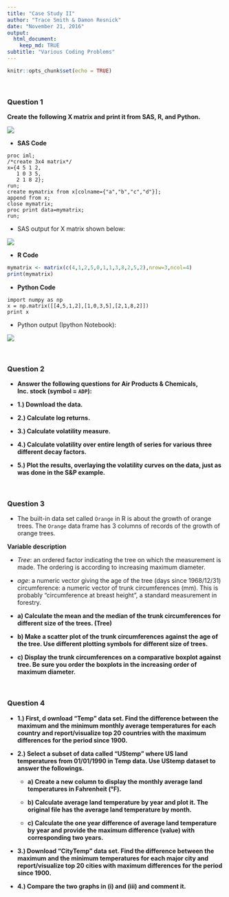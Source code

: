 ```yaml
---
title: "Case Study II"
author: "Trace Smith & Damon Resnick"
date: "November 21, 2016"
output:
  html_document:
    keep_md: TRUE
subtitle: "Various Coding Problems"
---
```


```r
knitr::opts_chunk$set(echo = TRUE)
```

<br>

### Question 1

**Create the following X matrix and print it from SAS, R, and Python.**

![](https://udacity-github-sync-content.s3.amazonaws.com/_attachments/26272/1479788865/Screen_Shot_2016-11-21_at_10.27.27_PM.png)

- **SAS Code**

```{}
proc iml;
/*create 3x4 matrix*/
x={4 5 1 2,
   1 0 3 5,
   2 1 8 2};
run;
create mymatrix from x[colname={"a","b","c","d"}];
append from x;
close mymatrix;
proc print data=mymatrix;
run;
```

- SAS output for X matrix shown below:

![](https://udacity-github-sync-content.s3.amazonaws.com/_attachments/26272/1479789335/Screen_Shot_2016-11-21_at_10.35.22_PM.png)


- **R Code**

```r
mymatrix <- matrix(c(4,1,2,5,0,1,1,3,8,2,5,2),nrow=3,ncol=4)
print(mymatrix)
```

- **Python Code**

```{}
import numpy as np
x = np.matrix([[4,5,1,2],[1,0,3,5],[2,1,8,2]])
print x
```

 - Python output (Ipython Notebook):
 
 ![](https://udacity-github-sync-content.s3.amazonaws.com/_attachments/26272/1479789062/Screen_Shot_2016-11-21_at_10.30.42_PM.png)

<br>

### Question 2

- **Answer the following questions for Air Products & Chemicals, Inc. stock (symbol = `ADP`):**


- **1.) Download the data.**


- **2.) Calculate log returns.**


- **3.) Calculate volatility measure.**


- **4.) Calculate volatility over entire length of series for various three different decay factors.**


- **5.) Plot the results, overlaying the volatility curves on the data, just as was done in the S&P example.**

<br>

### Question 3

- The built-in data set called `Orange` in R is about the growth of orange trees. The `Orange` data frame has 3 columns of records of the growth of orange trees.

**Variable description**

- *Tree*: an ordered factor indicating the tree on which the measurement is made. The ordering  is according to increasing maximum diameter.

- *age*: a numeric vector giving the age of the tree (days since 1968/12/31) circumference: a numeric vector of trunk circumferences (mm). This is probably “circumference at breast height”, a standard measurement in forestry.


- **a) Calculate the mean and the median of the trunk circumferences for different size of the trees. (Tree)**


- **b) Make a scatter plot of the trunk circumferences against the age of the tree. Use different plotting symbols for different size of trees.**


- **c) Display the trunk circumferences on a comparative boxplot against tree. Be sure you order the boxplots in the increasing order of maximum diameter.**


<br>

### Question 4

- **1.)	First, d ownload “Temp” data set. Find the difference between the maximum and the minimum monthly average temperatures for each country and report/visualize top 20 countries with the maximum differences for the period since 1900.**


- **2.) Select a subset of data called “UStemp” where US land temperatures from 01/01/1990 in Temp data. Use UStemp dataset to answer the followings.**

  - **a) Create a new column to display the monthly average land temperatures in Fahrenheit (°F).**
  
  - **b) Calculate average land temperature by year and plot it. The original file has the average land temperature by month.** 
  
  - **c) Calculate the one year difference of average land temperature by year and provide the maximum difference (value) with corresponding two years.**


- **3.) Download “CityTemp” data set. Find the difference between the maximum and the minimum temperatures for each major city and report/visualize top 20 cities with maximum differences for the period since 1900.**

- **4.) Compare the two graphs in (i) and (iii)  and comment it.**







